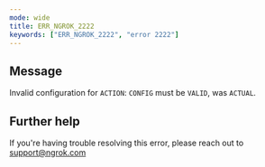 ```yaml
---
mode: wide
title: ERR_NGROK_2222
keywords: ["ERR_NGROK_2222", "error 2222"]
---
```


## Message

Invalid configuration for `ACTION`: `CONFIG` must be `VALID`, was `ACTUAL`.

## Further help

If you're having trouble resolving this error, please reach out to [support@ngrok.com](mailto:support@ngrok.com?subject=Help%20with%20ERR_NGROK_2222)

